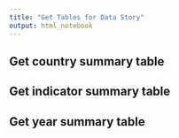 ```yaml
---
title: "Get Tables for Data Story"
output: html_notebook
---
```



## Get country summary table


## Get indicator summary table


## Get year summary table